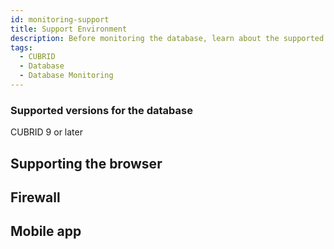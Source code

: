 ```yaml
---
id: monitoring-support
title: Support Environment
description: Before monitoring the database, learn about the supported database types.
tags:
  - CUBRID
  - Database
  - Database Monitoring
---
```



<Dbtypeofsupportdb />  

### Supported versions for the database

CUBRID 9 or later

## Supporting the browser


<Supportedbrowser />

## Firewall


<Proxy /> 

## Mobile app


<Mobileapp />  
